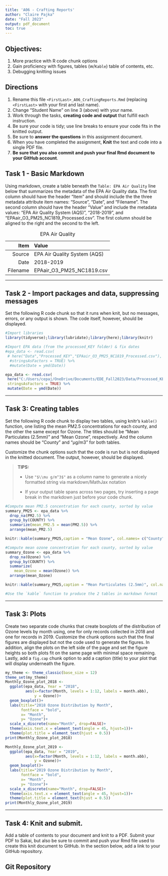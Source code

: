 ```yaml
---
title: 'A06 - Crafting Reports'
author: "Claire Pajka" 
date: "Fall 2023"
output: pdf_document
toc: true
---
```


\listoftables

## Objectives:

1.  More practice with R code chunk options
1.  Gain proficiency with figures, tables (w/`Kable`) table of contents, etc.
1.  Debugging knitting issues

## Directions

1.  Rename this file `<FirstLast>_A06_CraftingReports.Rmd` (replacing `<FirstLast>` with your first and last name).
1.  Change "Student Name" on line 3 (above) with your name.
1.  Work through the tasks, **creating code and output** that fulfill each instruction.
1.  Be sure your code is tidy; use line breaks to ensure your code fits in the knitted output.
1.  Be sure to **answer the questions** in this assignment document.
1.  When you have completed the assignment, **Knit** the text and code into a single PDF file.
1.  **Be sure that you also commit and push your final Rmd document to your GitHub account**.

## Task 1 - Basic Markdown

Using markdown, create a table beneath the `Table: EPA Air Quality` line below that summarizes the metadata of the EPA Air Quality data. The first column should have the header "Item" and should include the the three metadata attribute item names: "Source", "Date", and "Filename". The second column should have the header "Value" and include the metadata values: "EPA Air Quality System (AQS)", "2018-2019", and "EPAair_O3_PM25_NC1819_Processed.csv". The first column should be aligned to the right and the second to the left.

Table: EPA Air Quality

Item          | Value                       
-------------:| :-------------
Source        | EPA Air Quality System (AQS)
Date          | 2018-2019
Filename      | EPAair_O3_PM25_NC1819.csv


---

## Task 2 - Import packages and data, suppressing messages

Set the following R code chunk so that it runs when knit, but no messages, errors, or any output is shown. The code itself, however, should be displayed.

```r
#Import libraries
library(tidyverse);library(lubridate);library(here);library(knitr)

#Import EPA data (from the processed_KEY folder) & fix dates
#epa_data <- read.csv(
 # here("Data","Processed_KEY","EPAair_O3_PM25_NC1819_Processed.csv"),
  #stringsAsFactors = TRUE) %>% 
  #mutate(Date = ymd(Date))

epa_data <- read.csv(
 here("C:/Users/cepaj/OneDrive/Documents/EDE_Fall2023/Data/Processed_KEY/Processed_KEY/EPAair_O3_PM25_NC1819_Processed.csv"),
 stringsAsFactors = TRUE) %>%
 mutate(Date = ymd(Date))

```

---

## Task 3: Creating tables

Set the following R code chunk to display two tables, using knitr's `kable()` function, one listing the mean PM2.5 concentrations for each county, and the other the same except for Ozone. The titles should be "Mean Particulates (2.5mm)" and "Mean Ozone", respectively. And the column names should be "County" and "µg/m3" for both tables.

Customize the chunk options such that the code is run but is not displayed in the knitted document. The output, however, should be displayed.

> **TIPS:**
>
> -   Use `"$\\mu g/m^3$"` as a column name to generate a nicely formatted string via markdown/MathJax notation
>
> -   If your output table spans across two pages, try inserting a page break in the markdown just before your code chunk.

\newpage

```r
#Compute mean PM2.5 concentration for each county, sorted by value
summary_PM25 <- epa_data %>% 
  drop_na(PM2.5) %>% 
  group_by(COUNTY) %>% 
  summarize(mean_PM2.5 = mean(PM2.5)) %>% 
  arrange(mean_PM2.5)

knitr::kable(summary_PM25,caption = "Mean Ozone", col.names= c("County", "$\\mu g/m^3$"))

#Compute mean ozone concentration for each county, sorted by value
summary_Ozone <- epa_data %>% 
  drop_na(Ozone) %>% 
  group_by(COUNTY) %>% 
  summarize(
    mean_Ozone = mean(Ozone)) %>% 
  arrange(mean_Ozone)

knitr::kable(summary_PM25,caption = "Mean Particulates (2.5mm)", col.names= c("County", "$\\mu g/m^3$"))

#Use the `kable` function to produce the 2 tables in markdown format

```

---

## Task 3: Plots

Create two separate code chunks that create boxplots of the distribution of Ozone levels by month using, one for only records collected in 2018 and one for records in 2019. Customize the chunk options such that the final figures are displayed but not the code used to generate the figures. In addition, align the plots on the left side of the page and set the figure heights so both plots fit on the same page with minimal space remaining. Lastly, add a `fig.cap` chunk option to add a caption (title) to your plot that will display underneath the figure.

```r
my_theme <- theme_classic(base_size = 12)
theme_set(my_theme)
Monthly_Ozone_plot_2018 <-
  ggplot(epa_data, Year = "2018", 
         aes(x=factor(Month, levels = 1:12, labels = month.abb),
             y = Ozone))+
  geom_boxplot()+
  labs(title="2018 Ozone Distribution by Month",
       fontface = "bold",
       x= "Month",
       y= "Ozone")+
  scale_x_discrete(name="Month", drop=FALSE)+
  theme(axis.text.x = element_text(angle = 45, hjust=1))+
  theme(plot.title = element_text(hjust = 0.5))
print(Monthly_Ozone_plot_2018)

```

```r
Monthly_Ozone_plot_2019 <-
  ggplot(epa_data, Year = "2019", 
         aes(x=factor(Month, levels = 1:12, labels = month.abb),
             y = Ozone))+
  geom_boxplot()+
  labs(title="2019 Ozone Distribution by Month",
       fontface = "bold",
       x= "Month",
       y= "Ozone")+
  scale_x_discrete(name="Month", drop=FALSE)+
  theme(axis.text.x = element_text(angle = 45, hjust=1))+
  theme(plot.title = element_text(hjust = 0.5))
print(Monthly_Ozone_plot_2019)
```

---
\newpage

## Task 4: Knit and submit.
Add a table of contents to your document and knit to a PDF. Submit your PDF to Sakai, but also be sure to commit and push your Rmd file used to create this knit document to GitHub. In the section below, add a link to your GitHub repository. 

## Git Repository

